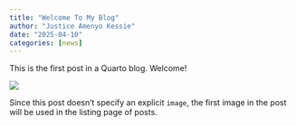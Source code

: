 ```yaml
---
title: "Welcome To My Blog"
author: "Justice Amenyo Kessie"
date: "2025-04-10"
categories: [news]
---
```


This is the first post in a Quarto blog. Welcome!

![](thumbnail.jpg)

Since this post doesn't specify an explicit `image`, the first image in the post will be used in the listing page of posts.
